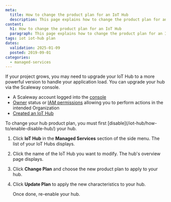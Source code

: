 ```yaml
---
meta:
  title: How to change the product plan for an IoT Hub
  description: This page explains how to change the product plan for an IoT Hub
content:
  h1: How to change the product plan for an IoT Hub
  paragraph: This page explains how to change the product plan for an IoT Hub
tags: iot iot-hub plan
dates:
  validation: 2025-01-09
  posted: 2019-09-01
categories:
  - managed-services
---
```


If your project grows, you may need to upgrade your IoT Hub to a more powerful version to handle your application load. You can upgrade your hub via the Scaleway console.

<Macro id="requirements" />

- A Scaleway account logged into the [console](https://console.scaleway.com)
- [Owner](/iam/concepts/#owner) status or [IAM permissions](/iam/concepts/#permission) allowing you to perform actions in the intended Organization
- [Created an IoT Hub](/iot-hub/how-to/create-hub/)

<Message type="important">
  To change your hub product plan, you must first [disable](/iot-hub/how-to/enable-disable-hub/) your hub.
</Message>

1. Click **IoT Hub** in the **Managed Services** section of the side menu. The list of your IoT Hubs displays.
2. Click the name of the IoT Hub you want to modify. The hub's overview page displays.
3. Click **Change Plan** and choose the new product plan to apply to your hub.
4. Click **Update Plan** to apply the new characteristics to your hub.

    Once done, re-enable your hub.


